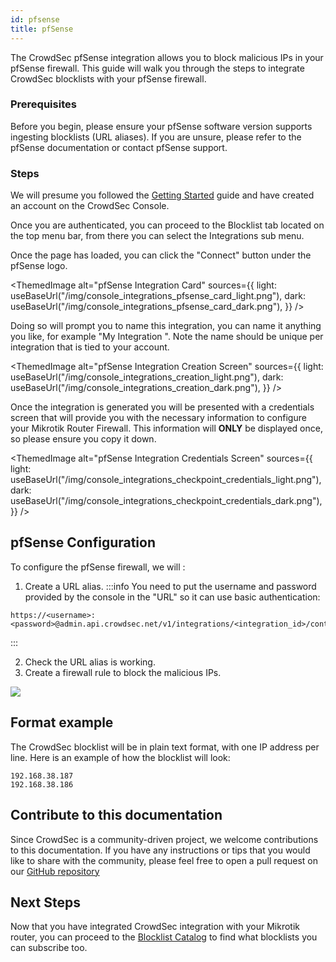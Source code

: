 ```yaml
---
id: pfsense
title: pfSense
---
```



The CrowdSec pfSense integration allows you to block malicious IPs in your pfSense firewall. This guide will walk you through the steps to integrate CrowdSec blocklists with your pfSense firewall.

### Prerequisites

Before you begin, please ensure your pfSense software version supports ingesting blocklists (URL aliases). If you are unsure, please refer to the pfSense documentation or contact pfSense support.

### Steps

We will presume you followed the [Getting Started](integrations/intro.mdx) guide and have created an account on the CrowdSec Console.

Once you are authenticated, you can proceed to the Blocklist tab located on the top menu bar, from there you can select the Integrations sub menu.

Once the page has loaded, you can click the "Connect" button under the pfSense logo.

<ThemedImage
    alt="pfSense Integration Card"
    sources={{
        light: useBaseUrl("/img/console_integrations_pfsense_card_light.png"),
        dark: useBaseUrl("/img/console_integrations_pfsense_card_dark.png"),
    }}
/>

Doing so will prompt you to name this integration, you can name it anything you like, for example "My Integration ". Note the name should be unique per integration that is tied to your account.

<ThemedImage
    alt="pfSense Integration Creation Screen"
    sources={{
        light: useBaseUrl("/img/console_integrations_creation_light.png"),
        dark: useBaseUrl("/img/console_integrations_creation_dark.png"),
    }}
/>

Once the integration is generated you will be presented with a credentials screen that will provide you with the necessary information to configure your Mikrotik Router Firewall. This information will **ONLY** be displayed once, so please ensure you copy it down.

<ThemedImage
    alt="pfSense Integration Credentials Screen"
    sources={{
        light: useBaseUrl("/img/console_integrations_checkpoint_credentials_light.png"),
        dark: useBaseUrl("/img/console_integrations_checkpoint_credentials_dark.png"),
    }}
/>

## pfSense Configuration

To configure the pfSense firewall, we will :

1. Create a URL alias.
:::info
You need to put the username and password provided by the console in the "URL" so it can use basic authentication:

```
https://<username>:<password>@admin.api.crowdsec.net/v1/integrations/<integration_id>/content
```
:::

2. Check the URL alias is working.
3. Create a firewall rule to block the malicious IPs.

![](/img/pfsense.gif)


## Format example

The CrowdSec blocklist will be in plain text format, with one IP address per line. Here is an example of how the blocklist will look:

```
192.168.38.187
192.168.38.186
```

## Contribute to this documentation

Since CrowdSec is a community-driven project, we welcome contributions to this documentation. If you have any instructions or tips that you would like to share with the community, please feel free to open a pull request on our [GitHub repository](https://github.com/crowdsecurity/crowdsec-docs)

## Next Steps

Now that you have integrated CrowdSec integration with your Mikrotik router, you can proceed to the [Blocklist Catalog](console/blocklists/catalog.md) to find what blocklists you can subscribe too. 

